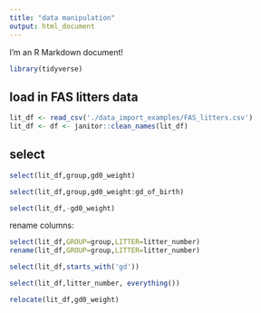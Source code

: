 ```yaml
---
title: "data manipulation"
output: html_document
---
```


I'm an R Markdown document! 


```r
library(tidyverse)
```

## load in FAS litters data
```r
lit_df <- read_csv('./data_import_examples/FAS_litters.csv')
lit_df <- df <- janitor::clean_names(lit_df)
```

## select

```r
select(lit_df,group,gd0_weight)
```
```r
select(lit_df,group,gd0_weight:gd_of_birth)
```
```r
select(lit_df,-gd0_weight)
```

rename columns:
```r
select(lit_df,GROUP=group,LITTER=litter_number)
rename(lit_df,GROUP=group,LITTER=litter_number)
```
```r
select(lit_df,starts_with('gd'))
```
```r
select(lit_df,litter_number, everything())
```
```r
relocate(lit_df,gd0_weight)
```




